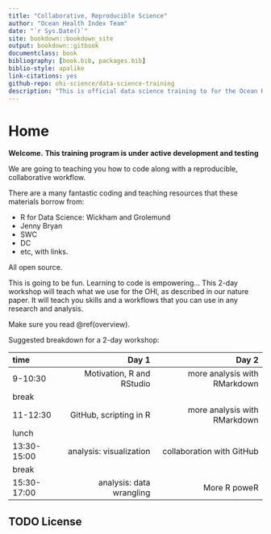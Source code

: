 ```yaml
--- 
title: "Collaborative, Reproducible Science"
author: "Ocean Health Index Team"
date: "`r Sys.Date()`"
site: bookdown::bookdown_site
output: bookdown::gitbook
documentclass: book
bibliography: [book.bib, packages.bib]
biblio-style: apalike
link-citations: yes
github-repo: ohi-science/data-science-training
description: "This is official data science training to for the Ocean Health Index. "
---
```


# Home {#home}

**Welcome.**   **This training program is under active development and testing** 

We are going to teaching you how to code along with a reproducible, collaborative workflow. 

There are a many fantastic coding and teaching resources that these materials borrow from:

- R for Data Science: Wickham and Grolemund
- Jenny Bryan
- SWC
- DC
- etc, with links.

All open source.


This is going to be fun. Learning to code is empowering... This 2-day workshop will teach what we use for the OHI, as described in our nature paper. It will teach you skills and a workflows that you can use in any research and analysis.

Make sure you read \@ref(overview). 

Suggested breakdown for a 2-day workshop: 

|time       |      Day 1|      Day 2|
|:----------|----------:|----------:|
|9-10:30    |  Motivation, R and RStudio|  more analysis with RMarkdown|
|break      |  | |
|11-12:30   | GitHub, scripting in R|  more analysis with RMarkdown|
|lunch      |  ||
|13:30-15:00 |  analysis: visualization| collaboration with GitHub|
|break      |  |  |
|15:30-17:00 |  analysis: data wrangling|  More R poweR|



## TODO License 